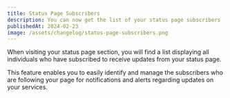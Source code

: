 ```yaml
---
title: Status Page Subscribers
description: You can now get the list of your status page subscribers
publishedAt: 2024-02-23
image: /assets/changelog/status-page-subscribers.png
---
```


When visiting your status page section, you will find a list displaying all
individuals who have subscribed to receive updates from your status page.

This feature enables you to easily identify and manage the subscribers who are
following your page for notifications and alerts regarding updates on your
services.
